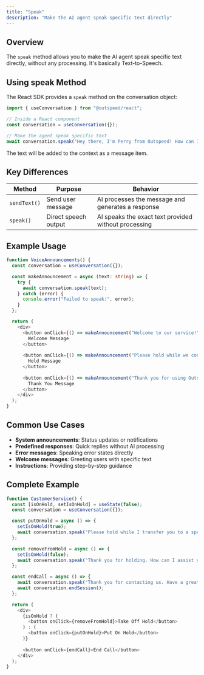 ```yaml
---
title: "Speak"
description: "Make the AI agent speak specific text directly"
---
```


## Overview

The `speak` method allows you to make the AI agent speak specific text directly, without any processing. It's basically Text-to-Speech.

## Using speak Method

The React SDK provides a `speak` method on the conversation object:

```typescript
import { useConversation } from "@outspeed/react";

// Inside a React component
const conversation = useConversation({});

// Make the agent speak specific text
await conversation.speak("Hey there, I'm Perry from Outspeed! How can I help you today?");
```

<Note>The text will be added to the context as a message item.</Note>

## Key Differences

| Method | Purpose | Behavior |
|--------|---------|----------|
| `sendText()` | Send user message | AI processes the message and generates a response |
| `speak()` | Direct speech output | AI speaks the exact text provided without processing |

## Example Usage

```typescript
function VoiceAnnouncements() {
  const conversation = useConversation({});

  const makeAnnouncement = async (text: string) => {
    try {
      await conversation.speak(text);
    } catch (error) {
      console.error("Failed to speak:", error);
    }
  };

  return (
    <div>
      <button onClick={() => makeAnnouncement("Welcome to our service!")}>
        Welcome Message
      </button>
      
      <button onClick={() => makeAnnouncement("Please hold while we connect you.")}>
        Hold Message
      </button>
      
      <button onClick={() => makeAnnouncement("Thank you for using Outspeed!")}>
        Thank You Message
      </button>
    </div>
  );
}
```

## Common Use Cases

- **System announcements**: Status updates or notifications
- **Predefined responses**: Quick replies without AI processing
- **Error messages**: Speaking error states directly
- **Welcome messages**: Greeting users with specific text
- **Instructions**: Providing step-by-step guidance

## Complete Example

```typescript
function CustomerService() {
  const [isOnHold, setIsOnHold] = useState(false);
  const conversation = useConversation({});

  const putOnHold = async () => {
    setIsOnHold(true);
    await conversation.speak("Please hold while I transfer you to a specialist. This may take a few moments.");
  };

  const removeFromHold = async () => {
    setIsOnHold(false);
    await conversation.speak("Thank you for holding. How can I assist you today?");
  };

  const endCall = async () => {
    await conversation.speak("Thank you for contacting us. Have a great day!");
    await conversation.endSession();
  };

  return (
    <div>
      {isOnHold ? (
        <button onClick={removeFromHold}>Take Off Hold</button>
      ) : (
        <button onClick={putOnHold}>Put On Hold</button>
      )}
      
      <button onClick={endCall}>End Call</button>
    </div>
  );
}
```
